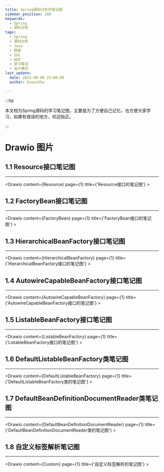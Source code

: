 ```yaml
---
title: Spring源码分析的笔记图
sidebar_position: 100
keywords:
  - Spring
  - 源码分析
tags:
  - Spring
  - 源码分析
  - Java
  - 框架
  - IOC
  - AOP
  - 学习笔记
  - 设计模式
last_update:
  date: 2023-08-08 23:00:00
  author: EasonShu

---
```



:::tip

本文档为Spring源码的学习笔记图，主要是为了方便自己记忆，也方便大家学习，如果有错误的地方，欢迎指正。

:::



<TOCInline toc={toc} />


# Drawio 图片

## 1.1 Resource接口笔记图


----
<Drawio content={Resource} page={1} title={'Resource接口的笔记图'} >
</Drawio>


## 1.2 FactoryBean接口笔记图

----
<Drawio content={FactoryBean} page={1} title={'FactoryBean接口的笔记图'} >
</Drawio>


## 1.3 HierarchicalBeanFactory接口笔记图

----
<Drawio content={HierarchicalBeanFactory} page={1} title={'HierarchicalBeanFactory接口的笔记图'} >
</Drawio>


## 1.4 AutowireCapableBeanFactory接口笔记图

----
<Drawio content={AutowireCapableBeanFactory} page={1} title={'AutowireCapableBeanFactory接口的笔记图'} >
</Drawio>


## 1.5 ListableBeanFactory接口笔记图

----
<Drawio content={ListableBeanFactory} page={1} title={'ListableBeanFactory接口的笔记图'} >
</Drawio>


## 1.6 DefaultListableBeanFactory类笔记图

----
<Drawio content={DefaultListableBeanFactory} page={1} title={'DefaultListableBeanFactory类的笔记图'} >
</Drawio>


## 1.7 DefaultBeanDefinitionDocumentReader类笔记图

----
<Drawio content={DefaultBeanDefinitionDocumentReader} page={1} title={'DefaultBeanDefinitionDocumentReader类的笔记图'} >
</Drawio>


## 1.8 自定义标签解析笔记图

----
<Drawio content={Custom} page={1} title={'自定义标签解析的笔记图'} >

